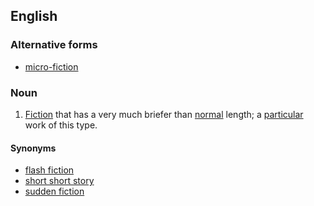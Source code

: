 ==English==
{{wikipedia}}

===Alternative forms===
*[[micro-fiction]]

===Noun===
{{en-noun|~}}

# [[fiction|Fiction]] that has a very much briefer than [[normal]] length; a [[particular]] work of this type.

====Synonyms====
*[[flash fiction]]
*[[short short story]]
*[[sudden fiction]]